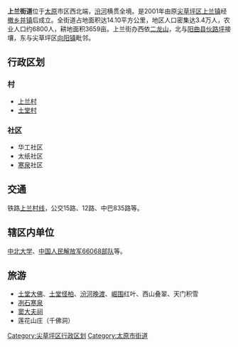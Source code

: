 '''上兰街道'''位于[[太原|太原]]市区西北端，[[汾河|汾河]]横贯全境。是2001年由原[[尖草坪区|尖草坪区]][[上兰镇|上兰镇]]经[[撤乡并镇|撤乡并镇]]后成立。全街道占地面积达14.10平方公里，地区人口密集达3.4万人，农业人口约6800人，耕地面积3659亩。上兰街办西依[[二龙山|二龙山]]，北与[[阳曲县|阳曲县]][[伙路坪|伙路坪]]接壤，东与尖草坪区[[向阳镇_(太原市)|向阳镇]]毗邻。

== 行政区划 ==
=== 村 ===
*[[上兰村|上兰村]]
*[[土堂村|土堂村]]
=== 社区 ===
*华工社区
*太纸社区
*[[寒泉|寒泉]]社区

== 交通 ==
铁路[[上兰村线|上兰村线]]，公交15路、12路、中巴835路等。

== 辖区内单位 ==
[[中北大学|中北大学]]、[[中国人民解放军|中国人民解放军]][[66068部队|66068部队]]等。

== 旅游 ==
*[[土堂大佛|土堂大佛]]、[[土堂怪柏|土堂怪柏]]、[[汾河晚渡|汾河晚渡]]、[[崛围|崛围]]红叶、西山叠翠、天门积雪
*[[冽石寒泉|冽石寒泉]]
*[[窦大夫祠|窦大夫祠]]
*莲花山庄（千佛洞）

{{太原市尖草坪区行政区划}}

[[Category:尖草坪区行政区划|Category:尖草坪区行政区划]]
[[Category:太原市街道|Category:太原市街道]]